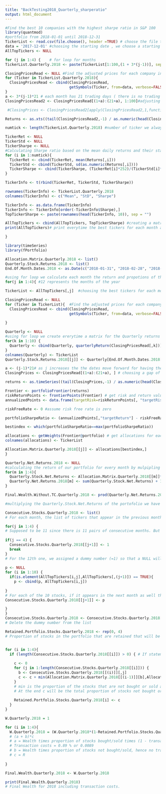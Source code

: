 ---
title: "BackTesting2018_Quarterly_sharperatio"
output: html_document
---


```{r message=FALSE, warning=FALSE}
#Find the best 10 companies with the highest sharpe ratio in S&P 100
library(quantmod)
#portfolio from 2018-01-01 until 2018-12-31
TickerList <- read.csv(file.choose(), header =TRUE) # choose the file that the data is stored
data = '2017-12-01' #choosing the starting date , we choose a starting date one month back so we calculate sharpe ratio everytime with one months data of data
AllTopTickers <- NULL

for (j in 1:4) {    # for loop for months
TickerList.Quarterly.2018 <- paste(TickerList[1:100,(1 + 3*(j-1))], sep = "") # Choose S&P 100

ClosingPricesRead <- NULL #Find the adjusted prices for each company in S&P 100
for (Ticker in TickerList.Quarterly.2018){
  ClosingPricesRead <- cbind(ClosingPricesRead,
                             getSymbols(Ticker, from=data, verbose=FALSE, auto.assign=FALSE)[,6]) # [,6] = keep the adjusted prices
}
a <- 3*(j-1)*21 # each month has 21 trading days ( there is no trading in weekends)
ClosingPricesRead2 <- ClosingPricesRead[(1+a):(21+a), 1:100]#adjusting each months intervals as months changes our interval starting date moves

 #ClosingPrices <- ClosingPricesRead2[apply(ClosingPricesRead2,1,function(x) all(!is.na(x))),]

Returns <- as.xts((tail(ClosingPricesRead2,-1) / as.numeric(head(ClosingPricesRead2,-1)))-1) #calculating the daily returns

numtick <- length(TickerList.Quarterly.2018) #number of ticker we always be 100 

TickerRet <- NULL
TickerStd <- NULL 
TickerSharpe <- NULL
#Calculating Sharpe ratio based on the mean daily returns and their standard deviation
for (i in 1:numtick){
  TickerRet <- cbind(TickerRet, mean(Returns[,i])) 
  TickerStd <- cbind(TickerStd, sd(as.numeric(Returns[,i])))
  TickerSharpe <- cbind(TickerSharpe, (TickerRet[i]*252)/(TickerStd[i]*sqrt(252)))
}

TickerInfo <- t(rbind(TickerRet, TickerStd, TickerSharpe))

rownames(TickerInfo) <- TickerList.Quarterly.2018
colnames(TickerInfo) <- c("Mean", "StD", "Sharpe")

TickerInfo <- as.data.frame(TickerInfo)
TickerInfo <- TickerInfo[order(-TickerInfo$Sharpe),]
TopTickerSharpe <- paste(rownames(head(TickerInfo, 10)), sep = "")

AllTopTickers <- cbind(AllTopTickers, TopTickerSharpe) #creating a matrix with the tickers selected for each month ((10x12) matrix)
print(AllTopTickers)# print everytime the best tickers for each month at the end of the loop to see the progress of the code since it takes a lot of time

}
```

```{r message=FALSE, warning=FALSE}
library(timeSeries)
library(fPortfolio)

Allocation.Matrix.Quarterly.2018 <- list() 
Quarterly.Stock.Returns.2018 <- list()
End.Of.Month.Dates.2018 <- as.Date(c("2018-01-31", "2018-02-28", "2018-03-29", "2018-04-30", "2018-05-31", "2018-06-29", "2018-07-31", "2018-08-31", "2018-09-28", "2018-10-31", "2018-11-30","2018-12-31")) #manually choosing the last trading day of the month

#using for loop we calculate each month the return and propotions of the stocks choosen
for(j in 1:4){ #12 represents the months of the year

TickerList <- AllTopTickers[,j]  #choosing the best tickers for each month individually

ClosingPricesRead <- NULL
for (Ticker in TickerList){  #Find the adjusted prices for each company in the top 10 tickers we choose
  ClosingPricesRead <- cbind(ClosingPricesRead,
                             getSymbols(Ticker, from=data, verbose=FALSE, auto.assign=FALSE)[,6]) # [,6] = keep the adjusted prices
  
}

Quarterly <- NULL
#using for loop we create ererytime a matrix for the Quarterly returns for every ticker in the 10 stocks we choose in every state of j were j is the state of every month anf then select the date of the last traidng day of the month which is the monhly return of that stock
for(k in 1:10) {
  Quarterly <- cbind(Quarterly, quarterlyReturn(ClosingPricesRead[,k])) # creating a matrix with all the Quarterly returns for each ticker
}
colnames(Quarterly) <- TickerList
Quarterly.Stock.Returns.2018[[j]] <- Quarterly[End.Of.Month.Dates.2018[j]] #select the return for the particular date we need

a <- (j-1)*21# as j increases the the dates move forward for having the days in the particular month, the window stays the same
ClosingPrices <- ClosingPricesRead[(1+a):(21+a), ] # choosing a gap of 21 days which is the number of trading days of each month

returns <- as.timeSeries((tail(ClosingPrices,-1) / as.numeric(head(ClosingPrices,-1)))-1)#daily returns

Frontier <- portfolioFrontier(returns)
riskReturnPoints <- frontierPoints(Frontier) # get risk and return values for points on the efficient frontier
annualizedPoints <- data.frame(targetRisk=riskReturnPoints[, "targetRisk"] * sqrt(252), targetReturn = riskReturnPoints[,"targetReturn"] * 252)

riskFreeRate <- 0 #assume risk free rate is zero

portfolioSharpeRatio <- (annualizedPoints[,"targetReturn"] - riskFreeRate)/annualizedPoints[,"targetRisk"]

bestindex <- which(portfolioSharpeRatio==max(portfolioSharpeRatio))

allocations <- getWeights(Frontier@portfolio) # get allocations for each instrument for each point on the efficient frontier
colnames(allocations) <- TickerList

Allocation.Matrix.Quarterly.2018[[j]] <- allocations[bestindex,]
}

Quarterly.Net.Returns.2018 <- NULL
#calculating the return of our portfolio for every month by mulpipling the porpotion of each stock by its return for the month
for(m in 1:4){ 
  Quarterly.Stock.Net.Returns <- Allocation.Matrix.Quarterly.2018[[m]]*Quarterly.Stock.Returns.2018[[m]]#calculating the return of our portfolio for every month by mulpipling the porpotion of each stock by its return for the month
  Quarterly.Net.Returns.2018[m] <- sum(Quarterly.Stock.Net.Returns) + 1 #sum up all the Quarterly.Stock.Net.Returns for every month and create a list for the portfolio returns for each month
}

Final.Wealth.Without.TC.Quarterly.2018 <- prod(Quarterly.Net.Returns.2018)

#multiplying the Quarterly.Stock.Net.Returns of the portofolio we have the annual return of our portfolio
```

```{r setup, include=FALSE}

Consecutive.Stocks.Quarterly.2018 <- list()
# For each month, the list of tickers that appear in the previous month as well.

for(j in 1:4) {
# Supposed to be 11 since there is 11 pairs of consecutive months. But we did 12 so that if there is a NULL in the last pair of months it will still print NULL.
  
if(j == 4) {
  Consecutive.Stocks.Quarterly.2018[[j+1]] <- 1
  break
}
# For the 12th one, we assigned a dummy number (=1) so that a NULL will still show. This 12th element will not be used anywhere else   
  
p <- NULL
for (i in 1:10) {
  if(is.element(AllTopTickers[i,j],AllTopTickers[,(j+1)]) == TRUE){
    p <- cbind(p, AllTopTickers[i,j])
    
}
# For each of the 10 stocks, if it appears in the next month as well then it is added into consec
Consecutive.Stocks.Quarterly.2018[[j+1]] <- p

}
}
Consecutive.Stocks.Quarterly.2018 <- Consecutive.Stocks.Quarterly.2018[1:4]
# Delete the dummy number from the list
```

```{r}
Retained.Portfolio.Stocks.Quarterly.2018 <- rep(0, 4)
# Proportion of stocks in the portfolio that are retained that will be excluded from transaction costs. This starts off empty.


for (i in 1:4){
  if (length(Consecutive.Stocks.Quarterly.2018[[i]]) > 0) { # If statement checks if there are retained stocks. length(...) is the number of stocks that are retained.
    
    c <- 0
    for (j in 1:length(Consecutive.Stocks.Quarterly.2018[[i]])) {
      b <- Consecutive.Stocks.Quarterly.2018[[(i)]][,j]
      c <- c + min(Allocation.Matrix.Quarterly.2018[[(i-1)]][b],Allocation.Matrix.Quarterly.2018[[(i)]][b])
    }
    # min is the proportion of the stocks that are not bought or sold and hence transaction costs are not relevant for     that proportion of stocks.
    # At the end c will be the total proportion of stocks not bought or sold between the consecutive months.
  
    Retained.Portfolio.Stocks.Quarterly.2018[i] <- c
  } 
}

```

```{r}
W.Quarterly.2018 = 1

for (i in 1:4){
  W.Quarterly.2018 = (W.Quarterly.2018*(1-Retained.Portfolio.Stocks.Quarterly.2018[i])*0.9911 + W.Quarterly.2018*Retained.Portfolio.Stocks.Quarterly.2018[i]) * Quarterly.Net.Returns.2018[i]
  # (a + b)*c
  # a = Wealth times proportion of stocks bought/sold times (1 - transaction costs).
  # Transaction costs = 0.89 % or 0.0089
  # b = Wealth times proportion of stocks not bought/sold, hence no transaction costs.
  # c = R
  
}

Final.Wealth.Quarterly.2018 <- W.Quarterly.2018

print(Final.Wealth.Quarterly.2018)
# Final Wealth for 2018 including transaction costs.
```




